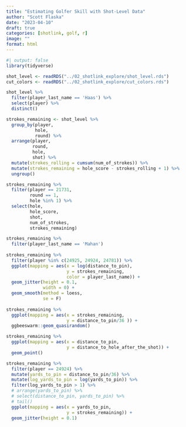 ```yaml
---
title: "Estimating Golfer Skill with Shot-Level Data"
author: "Scott Flaska"
date: "2023-04-10"
draft: true
categories: [shotlink, golf, r]
image: ""
format: html
---
```


```r
#| output: false
library(tidyverse)
```

```r
shot_level <- readRDS("../02_shotlink_explore/shot_level.rds")
cut_colors <- readRDS("../02_shotlink_explore/cut_colors.rds")

shot_level %>% 
  filter(player_last_name == 'Haas') %>% 
  select(player) %>% 
  distinct()

strokes_remaining <- shot_level %>% 
  group_by(player,
           hole,
           round) %>% 
  arrange(player,
          round,
          hole,
          shot) %>% 
  mutate(strokes_rolling = cumsum(num_of_strokes)) %>% 
  mutate(strokes_remaining = hole_score - strokes_rolling + 1) %>%
  ungroup()

strokes_remaining %>% 
  filter(player == 21731,
         round == 1,
         hole %in% 1) %>% 
  select(hole,
         hole_score,
         shot,
         num_of_strokes,
         strokes_remaining)

strokes_remaining %>% 
  filter(player_last_name == 'Mahan')
  
strokes_remaining %>% 
  filter(player %in% c(24925, 24924, 24781)) %>%
  ggplot(mapping = aes(x = log(distance_to_pin),
                       y = strokes_remaining,
                       color = player_last_name)) +
  geom_jitter(height = 0.1,
              width = 0) +
  geom_smooth(method = loess,
              se = F)
  
strokes_remaining %>% 
  ggplot(mapping = aes(x = strokes_remaining,
                       y = distance_to_pin/36 )) +
  ggbeeswarm::geom_quasirandom() 

strokes_remaining %>% 
  ggplot(mapping = aes(x = distance_to_pin,
                       y = distance_to_hole_after_the_shot)) +
  geom_point()

strokes_remaining %>% 
  filter(player == 24924) %>% 
  mutate(yards_to_pin = distance_to_pin/36) %>%
  mutate(log_yards_to_pin = log(yards_to_pin)) %>% 
  filter(log_yards_to_pin > 1) %>% 
  # arrange(yards_to_pin) %>% 
  # select(distance_to_pin, yards_to_pin) %>% 
  # tail()
  ggplot(mapping = aes(x = yards_to_pin,
                       y = strokes_remaining)) +
  geom_jitter(height = 0.1)
```
